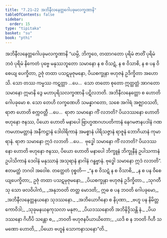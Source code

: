 ```yaml
---
title: "7.21–22 အဘိနီလနေတ္တဂေါပခုမလက္ခဏာနိ"
tableOfContents: false
sidebar:
  order: 15
type: "tipitaka"
basket: "su"
book: "pthi"
---
```



<DynamicBreadcrumb />

<Paragraph number="513" type="center" book="pthi">
<Emphasis>အဘိနီလနေတ္တဂေါပခုမလက္ခဏာနိ</Emphasis>
</Paragraph>

<Division number="228" book="pthi" e="ch" v="8" p="136">

<Paragraph number="514" book="pthi">
“ယမ္ပိ, ဘိက္ခဝေ, တထာဂတော ပုရိမံ ဇာတိံ ပုရိမံ ဘဝံ ပုရိမံ နိကေတံ ပုဗ္ဗေ မနုဿဘူတော သမာနော န စ ဝိသဋံ, န စ ဝိသာစိ, န စ ပန ဝိစေယျ ပေက္ခိတာ, ဥဇုံ တထာ ပသဋမုဇုမနော, ပိယစက္ခုနာ ဗဟုဇနံ ဥဒိက္ခိတာ အဟောသိ. သော တဿ ကမ္မဿ ကဋတ္တာ …ပေ…  သော တတော စုတော ဣတ္ထတ္တံ အာဂတော သမာနော ဣမာနိ ဒွေ မဟာပုရိသလက္ခဏာနိ ပဋိလဘတိ. အဘိနီလနေတ္တော စ ဟောတိ ဂေါပခုမော စ.
</Paragraph>

<Paragraph number="515" book="pthi">
သော တေဟိ လက္ခဏေဟိ သမန္နာဂတော, သစေ အဂါရံ အဇ္ဈာဝသတိ, ရာဇာ ဟောတိ စက္ကဝတ္တီ …ပေ…  ရာဇာ သမာနော ကိံ လဘတိ? ပိယဒဿနော ဟောတိ ဗဟုနော ဇနဿ, ပိယော ဟောတိ မနာပေါ ဗြာဟ္မဏဂဟပတိကာနံ နေဂမဇာနပဒါနံ ဂဏကမဟာမတ္တာနံ အနီကဋ္ဌာနံ ဒေါဝါရိကာနံ အမစ္စာနံ ပါရိသဇ္ဇာနံ ရာဇူနံ ဘောဂိယာနံ ကုမာရာနံ. ရာဇာ သမာနော ဣဒံ လဘတိ …ပေ…  ဗုဒ္ဓေါ သမာနော ကိံ လဘတိ? ပိယဒဿနော ဟောတိ ဗဟုနော ဇနဿ, ပိယော ဟောတိ မနာပေါ ဘိက္ခူနံ ဘိက္ခုနီနံ ဥပါသကာနံ ဥပါသိကာနံ ဒေဝါနံ မနုဿာနံ အသုရာနံ နာဂါနံ ဂန္ဓဗ္ဗာနံ. ဗုဒ္ဓေါ သမာနော ဣဒံ လဘတိ”. ဧတမတ္ထံ ဘဂဝါ အဝေါစ.
</Paragraph>

</Division>
<Division number="229" book="pthi" e="ch" v="8" p="136">

<Paragraph number="516" book="pthi">
တတ္ထေတံ ဝုစ္စတိ—
</Paragraph>

<Paragraph number="517" type="verses" book="pthi">
_“န စ ဝိသဋံ န စ ဝိသာစိ,_  
_န စ ပန ဝိစေယျပေက္ခိတာ;_  
ဥဇုံ တထာ ပသဋမုဇုမနော,_  
_ပိယစက္ခုနာ ဗဟုဇနံ ဥဒိက္ခိတာ._  

</Paragraph>

<Paragraph number="518" type="verses" book="pthi">
_သုဂတီသု သော ဖလဝိပါကံ,_  
_အနုဘဝတိ တတ္ထ မောဒတိ;_  
ဣဓ စ ပန ဘဝတိ ဂေါပခုမော,_  
_အဘိနီလနေတ္တနယနော သုဒဿနော._  

</Paragraph>

<Paragraph number="519" type="verses" book="pthi">
_အဘိယောဂိနော စ နိပုဏာ,_  
_ဗဟူ ပန နိမိတ္တကောဝိဒါ;_  
_သုခုမနယနကုသလာ မနုဇာ,_  
_ပိယဒဿနောတိ အဘိနိဒ္ဒိသန္တိ နံ._  

</Paragraph>

<Paragraph number="520" type="verses" book="pthi">
_ပိယဒဿနော ဂိဟီပိ သန္တော စ,_  
_ဘဝတိ ဗဟုဇနပိယာယိတော;_  
_ယဒိ စ န ဘဝတိ ဂိဟီ သမဏော ဟောတိ,_  
_ပိယော ဗဟူနံ သောကနာသနော”တိ._
</Paragraph>
</Division>